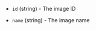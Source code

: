 <!-- Code generated from the comments of the DatasourceOutput struct in datasource/tencentcloud/image/data.go; DO NOT EDIT MANUALLY -->

- `id` (string) - The image ID

- `name` (string) - The image name

<!-- End of code generated from the comments of the DatasourceOutput struct in datasource/tencentcloud/image/data.go; -->
